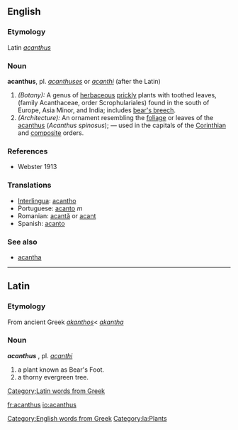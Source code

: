 ==English==

===Etymology===
Latin ''[[acanthus]]''

===Noun===
'''acanthus''', pl. ''[[acanthuses]]'' or ''[[acanthi]]'' (after the Latin) 
#''(Botany):'' A genus of [[herbaceous]] [[prickly]] plants with toothed leaves, (family Acanthaceae, order Scrophulariales) found in the south of Europe, Asia Minor, and India; includes [[bear's breech]].
#''(Architecture):'' An ornament resembling the [[foliage]] or leaves of the [[acanthus]] (''Acanthus spinosus''); &mdash; used in the capitals of the [[Corinthian]] and [[composite]] orders.

===References===
*Webster 1913

===Translations===
*[[Interlingua]]: [[acantho]]
*Portuguese: [[acanto]] ''m''
*Romanian: [[acantă]] {{f}} or [[acant]]
*Spanish: [[acanto]]

===See also===
*[[acantha]]
----
==Latin==
===Etymology===
From ancient Greek ''[[akanthos]]''< ''[[akantha]]''
===Noun===
'''''acanthus''''' {{m}}, pl. ''[[acanthi]]''
#a plant known as Bear's Foot.
#a thorny evergreen tree.
[[Category:English words from Greek]]
[[Category;Latin words from Greek]]
[[Category:la:Plants]]

[[fr:acanthus]]
[[io:acanthus]]